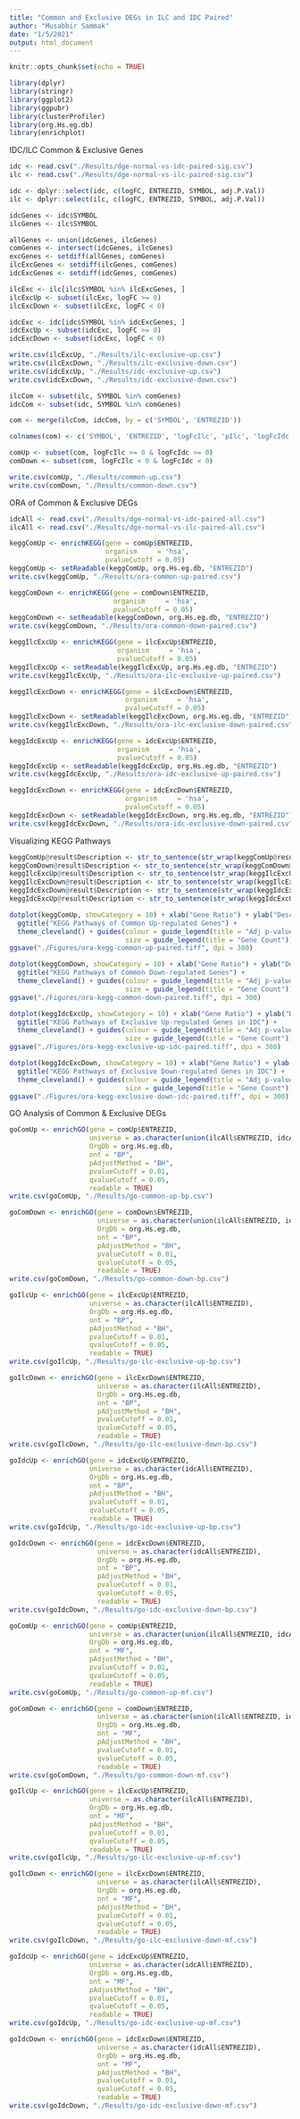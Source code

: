 ```yaml
---
title: "Common and Exclusive DEGs in ILC and IDC Paired"
author: "Musabbir Sammak"
date: "1/5/2021"
output: html_document
---
```

```r
knitr::opts_chunk$set(echo = TRUE)
```
```r
library(dplyr)
library(stringr)
library(ggplot2)
library(ggpubr)
library(clusterProfiler)
library(org.Hs.eg.db)
library(enrichplot)
```

################################################################################
####################### IDC/ILC Common & Exclusive Genes #######################
################################################################################

```r
idc <- read.csv("./Results/dge-normal-vs-idc-paired-sig.csv")
ilc <- read.csv("./Results/dge-normal-vs-ilc-paired-sig.csv")
```
```r
idc <- dplyr::select(idc, c(logFC, ENTREZID, SYMBOL, adj.P.Val))
ilc <- dplyr::select(ilc, c(logFC, ENTREZID, SYMBOL, adj.P.Val))
```
```r
idcGenes <- idc$SYMBOL
ilcGenes <- ilc$SYMBOL

allGenes <- union(idcGenes, ilcGenes)
comGenes <- intersect(idcGenes, ilcGenes)
excGenes <- setdiff(allGenes, comGenes)
ilcExcGenes <- setdiff(ilcGenes, comGenes)
idcExcGenes <- setdiff(idcGenes, comGenes)
```
```r
ilcExc <- ilc[ilc$SYMBOL %in% ilcExcGenes, ]
ilcExcUp <- subset(ilcExc, logFC >= 0)
ilcExcDown <- subset(ilcExc, logFC < 0)

idcExc <- idc[idc$SYMBOL %in% idcExcGenes, ]
idcExcUp <- subset(idcExc, logFC >= 0)
idcExcDown <- subset(idcExc, logFC < 0)
```
```r
write.csv(ilcExcUp, "./Results/ilc-exclusive-up.csv")
write.csv(ilcExcDown, "./Results/ilc-exclusive-down.csv")
write.csv(idcExcUp, "./Results/idc-exclusive-up.csv")
write.csv(idcExcDown, "./Results/idc-exclusive-down.csv")
```
```r
ilcCom <- subset(ilc, SYMBOL %in% comGenes)
idcCom <- subset(idc, SYMBOL %in% comGenes)
```
```r
com <- merge(ilcCom, idcCom, by = c('SYMBOL', 'ENTREZID'))
```
```r
colnames(com) <- c('SYMBOL', 'ENTREZID', 'logFcIlc', 'pIlc', 'logFcIdc', 'pIdc')
```
```r
comUp <- subset(com, logFcIlc >= 0 & logFcIdc >= 0)
comDown <- subset(com, logFcIlc < 0 & logFcIdc < 0)
```
```r
write.csv(comUp, "./Results/common-up.csv")
write.csv(comDown, "./Results/common-down.csv")
```

################################################################################
################### ORA of Common & Exclusive DEGs #############################
################################################################################

```r
idcAll <- read.csv("./Results/dge-normal-vs-idc-paired-all.csv")
ilcAll <- read.csv("./Results/dge-normal-vs-ilc-paired-all.csv")
```
```r
keggComUp <- enrichKEGG(gene = comUp$ENTREZID,
                        organism     = 'hsa',
                        pvalueCutoff = 0.05)
keggComUp <- setReadable(keggComUp, org.Hs.eg.db, "ENTREZID")
write.csv(keggComUp, "./Results/ora-common-up-paired.csv")
```
```r
keggComDown <- enrichKEGG(gene = comDown$ENTREZID,
                          organism     = 'hsa',
                          pvalueCutoff = 0.05)
keggComDown <- setReadable(keggComDown, org.Hs.eg.db, "ENTREZID")
write.csv(keggComDown, "./Results/ora-common-down-paired.csv")
```
```r
keggIlcExcUp <- enrichKEGG(gene = ilcExcUp$ENTREZID,
                           organism     = 'hsa',
                           pvalueCutoff = 0.05)
keggIlcExcUp <- setReadable(keggIlcExcUp, org.Hs.eg.db, "ENTREZID")
write.csv(keggIlcExcUp, "./Results/ora-ilc-exclusive-up-paired.csv")
```
```r
keggIlcExcDown <- enrichKEGG(gene = ilcExcDown$ENTREZID,
                             organism     = 'hsa',
                             pvalueCutoff = 0.05)
keggIlcExcDown <- setReadable(keggIlcExcDown, org.Hs.eg.db, "ENTREZID")
write.csv(keggIlcExcDown, "./Results/ora-ilc-exclusive-down-paired.csv")
```
```r
keggIdcExcUp <- enrichKEGG(gene = idcExcUp$ENTREZID,
                           organism     = 'hsa',
                           pvalueCutoff = 0.05)
keggIdcExcUp <- setReadable(keggIdcExcUp, org.Hs.eg.db, "ENTREZID")
write.csv(keggIdcExcUp, "./Results/ora-idc-exclusive-up-paired.csv")
```
```r
keggIdcExcDown <- enrichKEGG(gene = idcExcDown$ENTREZID,
                             organism     = 'hsa',
                             pvalueCutoff = 0.05)
keggIdcExcDown <- setReadable(keggIdcExcDown, org.Hs.eg.db, "ENTREZID")
write.csv(keggIdcExcDown, "./Results/ora-idc-exclusive-down-paired.csv")
```

################################################################################
##################### Visualizing KEGG Pathways ################################
################################################################################

```r
keggComUp@result$Description <- str_to_sentence(str_wrap(keggComUp@result$Description, 25))
keggComDown@result$Description <- str_to_sentence(str_wrap(keggComDown@result$Description, 25))
keggIlcExcUp@result$Description <- str_to_sentence(str_wrap(keggIlcExcUp@result$Description, 25))
keggIlcExcDown@result$Description <- str_to_sentence(str_wrap(keggIlcExcDown@result$Description, 25))
keggIdcExcDown@result$Description <- str_to_sentence(str_wrap(keggIdcExcDown@result$Description, 25))
keggIdcExcUp@result$Description <- str_to_sentence(str_wrap(keggIdcExcUp@result$Description, 25))

dotplot(keggComUp, showCategory = 10) + xlab("Gene Ratio") + ylab("Description") +
  ggtitle("KEGG Pathways of Common Up-regulated Genes") +
  theme_cleveland() + guides(colour = guide_legend(title = "Adj p-value"),
                             size = guide_legend(title = "Gene Count"))
ggsave("./Figures/ora-kegg-common-up-paired.tiff", dpi = 300)

dotplot(keggComDown, showCategory = 10) + xlab("Gene Ratio") + ylab("Description") +
  ggtitle("KEGG Pathways of Common Down-regulated Genes") +
  theme_cleveland() + guides(colour = guide_legend(title = "Adj p-value"),
                             size = guide_legend(title = "Gene Count"))
ggsave("./Figures/ora-kegg-common-down-paired.tiff", dpi = 300)

dotplot(keggIdcExcUp, showCategory = 10) + xlab("Gene Ratio") + ylab("Description") +
  ggtitle("KEGG Pathways of Exclusive Up-regulated Genes in IDC") +
  theme_cleveland() + guides(colour = guide_legend(title = "Adj p-value"),
                             size = guide_legend(title = "Gene Count"))
ggsave("./Figures/ora-kegg-exclusive-up-idc-paired.tiff", dpi = 300)

dotplot(keggIdcExcDown, showCategory = 10) + xlab("Gene Ratio") + ylab("Description") +
  ggtitle("KEGG Pathways of Exclusive Down-regulated Genes in IDC") +
  theme_cleveland() + guides(colour = guide_legend(title = "Adj p-value"),
                             size = guide_legend(title = "Gene Count"))
ggsave("./Figures/ora-kegg-exclusive-down-idc-paired.tiff", dpi = 300)
```

################################################################################
############### GO Analysis of Common & Exclusive DEGs #########################
################################################################################

```r
goComUp <- enrichGO(gene = comUp$ENTREZID,
                    universe = as.character(union(ilcAll$ENTREZID, idcAll$ENTREZID)),
                    OrgDb = org.Hs.eg.db,
                    ont = "BP",
                    pAdjustMethod = "BH",
                    pvalueCutoff = 0.01,
                    qvalueCutoff = 0.05,
                    readable = TRUE)
write.csv(goComUp, "./Results/go-common-up-bp.csv")

goComDown <- enrichGO(gene = comDown$ENTREZID,
                      universe = as.character(union(ilcAll$ENTREZID, idcAll$ENTREZID)),
                      OrgDb = org.Hs.eg.db,
                      ont = "BP",
                      pAdjustMethod = "BH",
                      pvalueCutoff = 0.01,
                      qvalueCutoff = 0.05,
                      readable = TRUE)
write.csv(goComDown, "./Results/go-common-down-bp.csv")

goIlcUp <- enrichGO(gene = ilcExcUp$ENTREZID,
                    universe = as.character(ilcAll$ENTREZID),
                    OrgDb = org.Hs.eg.db,
                    ont = "BP",
                    pAdjustMethod = "BH",
                    pvalueCutoff = 0.01,
                    qvalueCutoff = 0.05,
                    readable = TRUE)
write.csv(goIlcUp, "./Results/go-ilc-exclusive-up-bp.csv")

goIlcDown <- enrichGO(gene = ilcExcDown$ENTREZID,
                      universe = as.character(ilcAll$ENTREZID),
                      OrgDb = org.Hs.eg.db,
                      ont = "BP",
                      pAdjustMethod = "BH",
                      pvalueCutoff = 0.01,
                      qvalueCutoff = 0.05,
                      readable = TRUE)
write.csv(goIlcDown, "./Results/go-ilc-exclusive-down-bp.csv")

goIdcUp <- enrichGO(gene = idcExcUp$ENTREZID,
                    universe = as.character(idcAll$ENTREZID),
                    OrgDb = org.Hs.eg.db,
                    ont = "BP",
                    pAdjustMethod = "BH",
                    pvalueCutoff = 0.01,
                    qvalueCutoff = 0.05,
                    readable = TRUE)
write.csv(goIdcUp, "./Results/go-idc-exclusive-up-bp.csv")

goIdcDown <- enrichGO(gene = idcExcDown$ENTREZID,
                      universe = as.character(idcAll$ENTREZID),
                      OrgDb = org.Hs.eg.db,
                      ont = "BP",
                      pAdjustMethod = "BH",
                      pvalueCutoff = 0.01,
                      qvalueCutoff = 0.05,
                      readable = TRUE)
write.csv(goIdcDown, "./Results/go-idc-exclusive-down-bp.csv")
```

```r
goComUp <- enrichGO(gene = comUp$ENTREZID,
                    universe = as.character(union(ilcAll$ENTREZID, idcAll$ENTREZID)),
                    OrgDb = org.Hs.eg.db,
                    ont = "MF",
                    pAdjustMethod = "BH",
                    pvalueCutoff = 0.01,
                    qvalueCutoff = 0.05,
                    readable = TRUE)
write.csv(goComUp, "./Results/go-common-up-mf.csv")

goComDown <- enrichGO(gene = comDown$ENTREZID,
                      universe = as.character(union(ilcAll$ENTREZID, idcAll$ENTREZID)),
                      OrgDb = org.Hs.eg.db,
                      ont = "MF",
                      pAdjustMethod = "BH",
                      pvalueCutoff = 0.01,
                      qvalueCutoff = 0.05,
                      readable = TRUE)
write.csv(goComDown, "./Results/go-common-down-mf.csv")

goIlcUp <- enrichGO(gene = ilcExcUp$ENTREZID,
                    universe = as.character(ilcAll$ENTREZID),
                    OrgDb = org.Hs.eg.db,
                    ont = "MF",
                    pAdjustMethod = "BH",
                    pvalueCutoff = 0.01,
                    qvalueCutoff = 0.05,
                    readable = TRUE)
write.csv(goIlcUp, "./Results/go-ilc-exclusive-up-mf.csv")

goIlcDown <- enrichGO(gene = ilcExcDown$ENTREZID,
                      universe = as.character(ilcAll$ENTREZID),
                      OrgDb = org.Hs.eg.db,
                      ont = "MF",
                      pAdjustMethod = "BH",
                      pvalueCutoff = 0.01,
                      qvalueCutoff = 0.05,
                      readable = TRUE)
write.csv(goIlcDown, "./Results/go-ilc-exclusive-down-mf.csv")

goIdcUp <- enrichGO(gene = idcExcUp$ENTREZID,
                    universe = as.character(idcAll$ENTREZID),
                    OrgDb = org.Hs.eg.db,
                    ont = "MF",
                    pAdjustMethod = "BH",
                    pvalueCutoff = 0.01,
                    qvalueCutoff = 0.05,
                    readable = TRUE)
write.csv(goIdcUp, "./Results/go-idc-exclusive-up-mf.csv")

goIdcDown <- enrichGO(gene = idcExcDown$ENTREZID,
                      universe = as.character(idcAll$ENTREZID),
                      OrgDb = org.Hs.eg.db,
                      ont = "MF",
                      pAdjustMethod = "BH",
                      pvalueCutoff = 0.01,
                      qvalueCutoff = 0.05,
                      readable = TRUE)
write.csv(goIdcDown, "./Results/go-idc-exclusive-down-mf.csv")
```